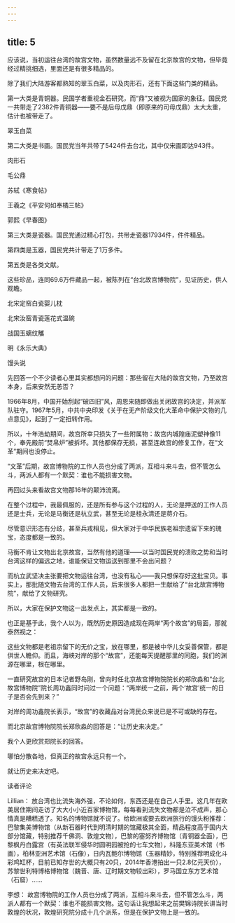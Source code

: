 ```yaml
---
---
---
```

title: 5
---



应该说，当初运往台湾的故宫文物，虽然数量远不及留在北京故宫的文物，但毕竟经过精挑细选，里面还是有很多精品的。

除了我们大陆游客都熟知的翠玉白菜，以及肉形石，还有下面这些门类的精品。

第一大类是青铜器。民国学者重视金石研究，而“鼎”又被视为国家的象征。国民党一共带走了2382件青铜器——要不是后母戊鼎（即原来的司母戊鼎）太大太重，估计也被带走了。

翠玉白菜



第二大类是书画。国民党当年共带了5424件去台北，其中仅宋画即达943件。

肉形石



毛公鼎



苏轼《寒食帖》



王羲之《平安何如奉橘三帖》



郭熙《早春图》



第三大类是瓷器。国民党通过精心打包，共带走瓷器17934件，件件精品。

第四类是玉器，国民党共计带走了1万多件。

第五类是各类文献。

这些珍品，连同69.6万件藏品一起，被陈列在“台北故宫博物院”，见证历史，供人观瞻。

北宋定窑白瓷婴儿枕



北宋汝窑青瓷莲花式温碗



战国玉螭纹觿



明《永乐大典》



馒头说

先回答一个不少读者心里其实都想问的问题：那些留在大陆的故宫文物，乃至故宫本身，后来安然无恙否？

1966年8月，中国开始刮起“破四旧”风，周恩来随即做出关闭故宫的决定，并派军队驻守。1967年5月，中共中央印发《关于在无产阶级文化大革命中保护文物的几点意见》，起到了一定扭转作用。

所以，十年浩劫期间，故宫所幸只损失了一些附属物：故宫内城隍庙泥塑神像11个，奉先殿前“焚帛炉”被拆坏。其他都保存无损，甚至连故宫的修复工作，在“文革”期间也没停止。

“文革”后期，故宫博物院的工作人员也分成了两派，互相斗来斗去，但不管怎么斗，两派人都有一个默契：谁也不能损害文物。

再回过头来看故宫文物那16年的颠沛流离。

在整个过程中，我最佩服的，还是所有参与这个过程的人，无论是押送的工作人员还是士兵，无论是马衡还是杭立武，甚至无论是桂永清还是蒋介石。

尽管意识形态有分歧，甚至兵戎相见，但大家对于中华民族老祖宗遗留下来的瑰宝，态度都是一致的。

马衡不肯让文物出北京故宫，当然有他的道理——以当时国民党的溃败之势和当时台湾这样的偏远之地，谁能保证文物运送到那里不会出问题？

而杭立武坚决主张要把文物运往台湾，也没有私心——我只想保存好这批宝贝。事实上，那批随文物去台湾的工作人员，后来很多人都把一生献给了“台北故宫博物院”，献给了文物研究。

所以，大家在保护文物这一出发点上，其实都是一致的。

也正是基于此，我个人以为，既然历史原因造成现在两岸“两个故宫”的局面，那就泰然视之：

这些文物都是老祖宗留下的无价之宝，放在哪里，都是被中华儿女妥善保管，都是供世人瞻仰。而且，海峡对岸的那个“故宫”，还能每天提醒那里的同胞，我们的渊源在哪里，根在哪里。

一直研究故宫的日本记者野岛刚，曾向时任北京故宫博物院院长的郑欣淼和“台北故宫博物院”院长周功鑫同时问过一个问题：“两岸统一之前，两个‘故宫’统一的日子是否会先到来？”

对岸的周功鑫院长表示，“故宫”的收藏品对台湾民众来说已是不可或缺的存在。

而北京故宫博物院院长郑欣淼的回答是：“让历史来决定。”

我个人更欣赏郑院长的回答。

哪怕分散各地，但真正的故宫永远只有一个。

就让历史来决定吧。

读者评论

Lillian： 放台湾也比流失海外强，不论如何，东西还是在自己人手里。这几年在欧美居住期间走访了大大小小近百家博物馆，每每看到流失文物都是泣不成声，那心情真是糟糕透了。知名的博物馆就不说了。给欧洲或要去欧洲旅行的馒头粉推荐：巴黎集美博物馆（从新石器时代到明清时期的馆藏极其全面，精品程度高于国内大部分馆藏，特别推荐千佛洞、敦煌文物），巴黎的塞努齐博物馆（青铜器全面），巴黎枫丹白露宫（有英法联军侵华时圆明园被抢的七车文物），科隆东亚美术馆（书画），柏林亚洲艺术馆（石像），日内瓦鲍尔博物馆（玉器精妙，特别推荐明成化斗彩鸡缸杯，目前已知存世的大概只有20只，2014年香港拍出一只2.8亿元天价），苏黎世利特博格博物馆（魏晋、唐、辽时期文物较出彩），罗马国立东方艺术馆（石窟）……

李想： 故宫博物院的工作人员也分成了两派，互相斗来斗去，但不管怎么斗，两派人都有一个默契：谁也不能损害文物。这句话让我想起来之前樊锦诗院长讲当时敦煌的状况，敦煌研究院分成十几个派系，但是在保护文物上是一致的。